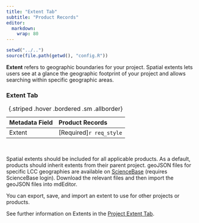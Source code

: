 ```yaml
---
title: "Extent Tab"
subtitle: "Product Records"
editor: 
  markdown: 
    wrap: 80
---
```


```r
setwd("../..")
source(file.path(getwd(), "config.R"))
```

**Extent** refers to geographic boundaries for your project. Spatial extents
lets users see at a glance the geographic footprint of your project and allows
searching within specific geographic areas.

### Extent Tab 
| Metadata Field                      | Product Records   |
|:------------------------------------|:----------|
| Extent | [Required]`r req_style` |
: {.striped .hover .bordered .sm .allborder}  

<br/>

Spatial extents should be included for all applicable products. As a default,
products should inherit extents from their parent project. geoJSON files for
specific LCC geographies are available on
[ScienceBase](https://www.sciencebase.gov/catalog/item/5bd7c96fe4b0b3fc5ce82d44)
(requires ScienceBase login). Download the relevant
files and then import the geoJSON files into mdEditor.

:::{.callout-tip icon=false}
You can export, save, and import an extent to use for other projects or 
products.
:::

See further information on Extents in the [Project Extent Tab](../project_records/extent_tab_project.qmd).
